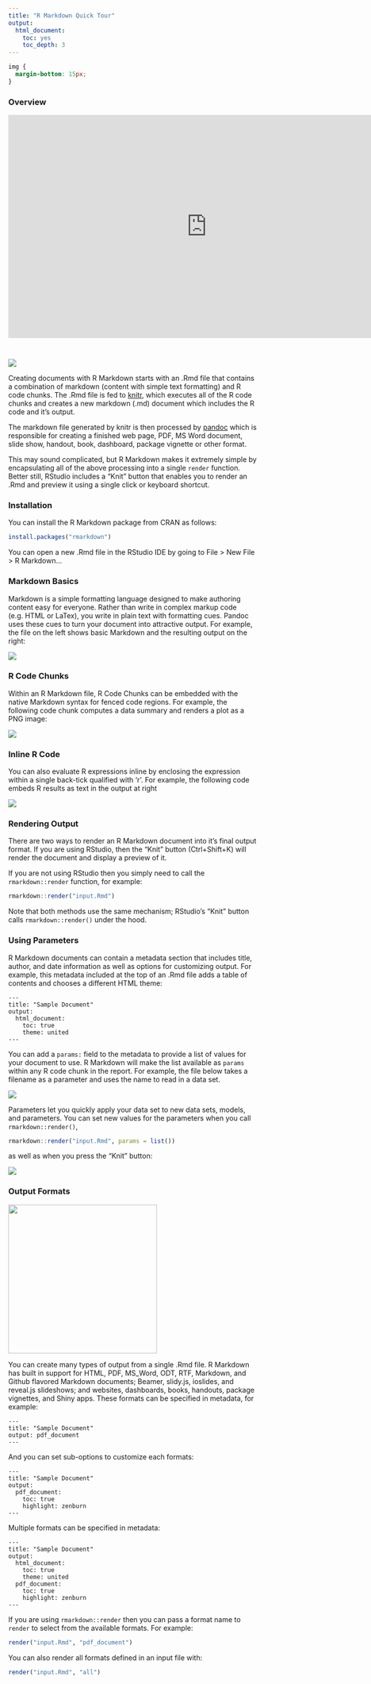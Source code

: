 ```yaml
---
title: "R Markdown Quick Tour"
output:
  html_document:
    toc: yes
    toc_depth: 3
---
```


```css
img {
  margin-bottom: 15px;
}
```

### Overview

<iframe src="https://player.vimeo.com/video/177254549?color=428bca&title=0&byline=0&portrait=0" width="800" height="450" frameborder="0" style="margin-bottom: 2em;" webkitallowfullscreen mozallowfullscreen allowfullscreen></iframe>

![](images/RMarkdownFlow.png)

Creating documents with R Markdown starts with an .Rmd file that contains a combination of markdown (content with simple text formatting) and R code chunks. The .Rmd file is fed to [knitr](http://yihui.name/knitr/), which executes all of the R code chunks and creates a new markdown (.md) document which includes the R code and it's output.

The markdown file generated by knitr is then processed by [pandoc](http://pandoc.org/) which is responsible for creating a finished web page, PDF, MS Word document, slide show, handout, book, dashboard, package vignette or other format.

This may sound complicated, but R Markdown makes it extremely simple by encapsulating all of the above processing into a single `render` function. Better still, RStudio includes a "Knit" button that enables you to render an .Rmd and preview it using a single click or keyboard shortcut.

### Installation

You can install the R Markdown package from CRAN as follows:

```r
install.packages("rmarkdown")
```

You can open a new .Rmd file in the RStudio IDE by going to File > New File > R Markdown...

### Markdown Basics

Markdown is a simple formatting language designed to make authoring content easy for everyone. Rather than write in complex markup code (e.g. HTML or LaTex), you write in plain text with formatting cues. Pandoc uses these cues to turn your document into attractive output. For example, the file on the left shows basic Markdown and the resulting output on the right:

![](images/quicktourExample.png)

### R Code Chunks

Within an R Markdown file, R Code Chunks can be embedded with the native Markdown syntax for fenced code regions. For example, the following code chunk computes a data summary and renders a plot as a PNG image:

![](images/markdownChunk.png)


### Inline R Code

You can also evaluate R expressions inline by enclosing the expression within a single back-tick qualified with 'r'. For example, the following code embeds R results as text in the output at right

![](images/quicktourInline.png)

### Rendering Output

There are two ways to render an R Markdown document into it's final output format. If you are using RStudio, then the "Knit" button (Ctrl+Shift+K) will render the document and display a preview of it.

If you are not using RStudio then you simply need to call the `rmarkdown::render` function, for example:

```r
rmarkdown::render("input.Rmd")
```

Note that both methods use the same mechanism; RStudio's "Knit" button calls `rmarkdown::render()` under the hood.

### Using Parameters

R Markdown documents can contain a metadata section that includes title, author, and date information as well as options for customizing output. For example, this metadata included at the top of an .Rmd file adds a table of contents and chooses a different HTML theme:

```
---
title: "Sample Document"
output:
  html_document:
    toc: true
    theme: united
---
```

You can add a `params:` field to the metadata to provide a list of values for your document to use. R Markdown will make the list available as `params` within any R code chunk in the report. For example, the file below takes a filename as a parameter and uses the name to read in a data set.

![](images/quicktourParams.png)

Parameters let you quickly apply your data set to new data sets, models, and parameters. You can set new values for the parameters when you call `rmarkdown::render()`, 

```r
rmarkdown::render("input.Rmd", params = list())
```

as well as when you press the "Knit" button:

![](images/quicktourParamsButton.png)

### Output Formats

<img align="middle" width = "300" src = "images/RMarkdownOutputFormats.png"></img>

You can create many types of output from a single .Rmd file. R Markdown has built in support for HTML, PDF, MS_Word, ODT, RTF, Markdown, and Github flavored Markdown documents; Beamer, slidy.js, ioslides, and reveal.js slideshows; and websites, dashboards, books, handouts, package vignettes, and Shiny apps. These formats can be specified in metadata, for example:

```
---
title: "Sample Document"
output: pdf_document
---
```

And you can set sub-options to customize each formats:

```
---
title: "Sample Document"
output:
  pdf_document:
    toc: true
    highlight: zenburn
---
```

Multiple formats can be specified in metadata:

```
---
title: "Sample Document"
output:
  html_document:
    toc: true
    theme: united
  pdf_document:
    toc: true
    highlight: zenburn
---
```

If you are using `rmarkdown::render` then you can pass a format name to `render` to select from the available formats. For example:

```r
render("input.Rmd", "pdf_document")
```

You can also render all formats defined in an input file with:

```r
render("input.Rmd", "all")
```

